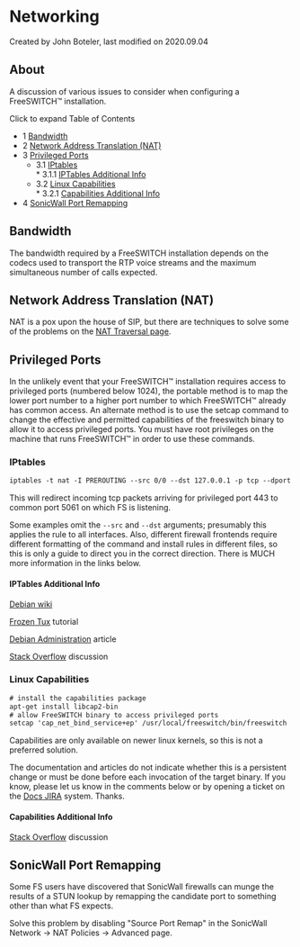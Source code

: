 
# Networking 

 Created by  John Boteler, last modified on 2020.09.04

## About

A discussion of various issues to consider when configuring a FreeSWITCH™ installation.

Click to expand Table of Contents

* 1 [Bandwidth](#bandwidth)
* 2 [Network Address Translation (NAT)](#network-address-translation-nat)
* 3 [Privileged Ports](#privileged-ports)  
   * 3.1 [IPtables](#iptables)  
         * 3.1.1 [IPTables Additional Info](#iptables-additional-info)  
   * 3.2 [Linux Capabilities](#linux-capabilities)  
         * 3.2.1 [Capabilities Additional Info](#capabilities-additional-info)
* 4 [SonicWall Port Remapping](#sonicwall-port-remapping)

## Bandwidth

The bandwidth required by a FreeSWITCH installation depends on the codecs used to transport the RTP voice streams and the maximum simultaneous number of calls expected.

## Network Address Translation (NAT)

NAT is a pox upon the house of SIP, but there are techniques to solve some of the problems on the [NAT Traversal page](./NAT-Traversal_3375417.mdx#about).

## Privileged Ports

In the unlikely event that your FreeSWITCH™ installation requires access to privileged ports (numbered below 1024), the portable method is to map the lower port number to a higher port number to which FreeSWITCH™ already has common access. An alternate method is to use the setcap command to change the effective and permitted capabilities of the freeswitch binary to allow it to access privileged ports. You must have root privileges on the machine that runs FreeSWITCH™ in order to use these commands.

### IPtables

```xml
iptables -t nat -I PREROUTING --src 0/0 --dst 127.0.0.1 -p tcp --dport 443 -j REDIRECT --to-ports 5061 
```

This will redirect incoming tcp packets arriving for privileged port 443 to common port 5061 on which FS is listening.

Some examples omit the `--src` and `--dst` arguments; presumably this applies the rule to all interfaces. Also, different firewall frontends require different formatting of the command and install rules in different files, so this is only a guide to direct you in the correct direction. There is MUCH more information in the links below.

#### IPTables Additional Info

[Debian wiki](https://wiki.debian.org/Firewalls-local-port-redirection)

[Frozen Tux](https://www.frozentux.net/iptables-tutorial/iptables-tutorial.html#REDIRECTTARGET) tutorial

[Debian Administration](http://www.debian-administration.org/articles/386) article

[Stack Overflow](http://stackoverflow.com/questions/413807/is-there-a-way-for-non-root-processes-to-bind-to-privileged-ports-1024-on-l) discussion

### Linux Capabilities

```xml
# install the capabilities package
apt-get install libcap2-bin
# allow FreeSWITCH binary to access privileged ports
setcap 'cap_net_bind_service+ep' /usr/local/freeswitch/bin/freeswitch
```

Capabilities are only available on newer linux kernels, so this is not a preferred solution.

The documentation and articles do not indicate whether this is a persistent change or must be done before each invocation of the target binary. If you know, please let us know in the comments below or by opening a ticket on the [Docs JIRA](https://jira.freeswitch.org/browse/DOCS) system. Thanks.

#### Capabilities Additional Info

[Stack Overflow](http://stackoverflow.com/questions/413807/is-there-a-way-for-non-root-processes-to-bind-to-privileged-ports-1024-on-l) discussion

## SonicWall Port Remapping

Some FS users have discovered that SonicWall firewalls can munge the results of a STUN lookup by remapping the candidate port to something other than what FS expects.

Solve this problem by disabling "Source Port Remap" in the SonicWall Network → NAT Policies → Advanced page.

  

